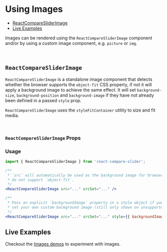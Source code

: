 


<Meta title="Docs/Images" component={ReactCompareSlider} argTypes={Images.args} />

# Using Images

- [ReactCompareSliderImage](<#reactcomparesliderimage>)
- [Live Examples](<#live-examples>)

<Canvas>
    <Story id="demos--images" />
</Canvas>

<ArgsTable of={ReactCompareSlider} />

Images can be rendered using the `ReactCompareSliderImage` component and/or
by using a custom image component, e.g. `picture` or `img`.

<br />

## `ReactCompareSliderImage`

`ReactCompareSliderImage` is a standalone image component that detects whether
the browser supports the `object-fit` CSS property, if not it will apply a
background image to achieve the same effect. It will set `background-size`,
`background-position` and `background-image` if they have not already been
defined in a passed `style` prop.

`ReactCompareSliderImage` uses the `styleFitContainer` utility to size and fit media.

<br />

### `ReactCompareSliderImage` Props

<ArgsTable of={ReactCompareSliderImage} />

### Usage

```jsx
import { ReactCompareSliderImage } from 'react-compare-slider';

/**
 * `src` will automatically be used as the background image for browsers that
 * do not support `object-fit`.
 */
<ReactCompareSliderImage src="..." srcSet="..." />

/**
 * Pass an explicit `backgroundImage` property in a style object if you want to
 * set your own custom background image (still only shown on unsupported browsers).
 */
<ReactCompareSliderImage src="..." srcSet="..." style={{ backgroundImage: 'url(...)' }} />
```

## Live Examples

Checkout the [Images demos](?path=/story/demos--images) to experiment with images.
